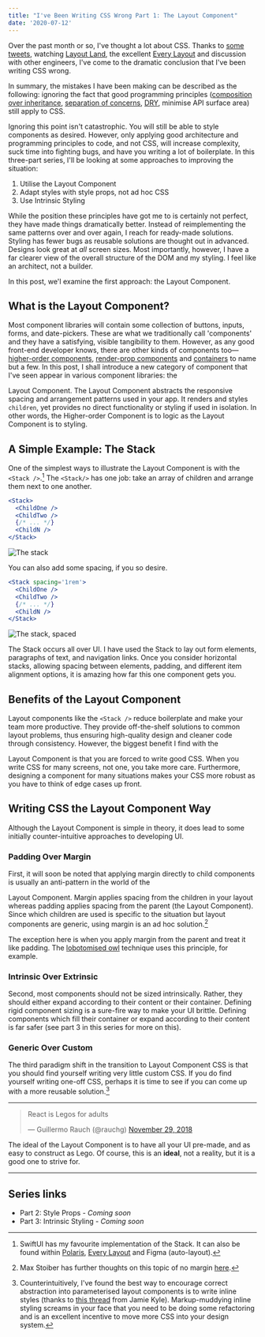 ```yaml
---
title: "I've Been Writing CSS Wrong Part 1: The Layout Component"
date: '2020-07-12'
---
```



Over the past month or so, I've thought a lot about CSS. Thanks to
[some tweets](https://twitter.com/jhooks/status/1254541122946228224?s=20),
watching
[Layout Land](https://www.youtube.com/channel/UC7TizprGknbDalbHplROtag),
the excellent [Every Layout](https://every-layout.dev/) and discussion
with other engineers, I've come to the dramatic conclusion that I've
been writing CSS wrong.

In summary, the mistakes I have been making can be described as the
following: ignoring the fact that good programming principles
([composition over inheritance](https://en.wikipedia.org/wiki/Composition_over_inheritance),
[separation of concerns](https://en.wikipedia.org/wiki/Separation_of_concerns),
[DRY](https://en.wikipedia.org/wiki/Don%27t_repeat_yourself), minimise
API surface area) still apply to CSS.

Ignoring this point isn't catastrophic. You will still be able to
style components as desired. However, only applying good architecture
and programming principles to code, and not CSS, will increase
complexity, suck time into fighting bugs, and have you writing a lot
of boilerplate. In this three-part series, I'll be looking at some
approaches to improving the situation:

1. Utilise the <Concept>Layout Component</Concept>
2. Adapt styles with <Concept>style props</Concept>, not ad hoc CSS
3. Use <Concept>Intrinsic Styling</Concept>

While the position these principles have got me to is certainly not
perfect, they have made things dramatically better. Instead of
reimplementing the same patterns over and over again, I reach for
ready-made solutions. Styling has fewer bugs as reusable solutions are
thought out in advanced. Designs look great at _all_ screen sizes.
Most importantly, however, I have a far clearer view of the overall
structure of the DOM and my styling. I feel like an architect, not a
builder.

In this post, we'l examine the first approach: the <Concept>Layout
Component</Concept>.

## What is the Layout Component?

Most component libraries will contain some collection of buttons,
inputs, forms, and date-pickers. These are what we traditionally call
'components' and they have a satisfying, visible tangibility to them.
However, as any good front-end developer knows, there are other kinds
of components
too—[higher-order components](https://reactjs.org/docs/higher-order-components.html),
[render-prop components](https://reactjs.org/docs/render-props.html#use-render-props-for-cross-cutting-concerns)
and
[containers](https://medium.com/@dan_abramov/smart-and-dumb-components-7ca2f9a7c7d0)
to name but a few. In this post, I shall introduce a new category of
component that I've seen appear in various component libraries: the

<Concept>Layout Component</Concept>. The <Concept>
  Layout Component
</Concept> abstracts the responsive spacing and arrangement patterns
used in your app. It renders and styles `children`, yet provides no
direct functionality or styling if used in isolation. In other words,
the Higher-order Component is to logic as the
<Concept>Layout Component</Concept> is to styling.

## A Simple Example: The Stack

One of the simplest ways to illustrate the <Concept>Layout
Component</Concept> is with the `<Stack />`.[^1] The `<Stack/>` has
one job: take an array of children and arrange them next to one
another.

```jsx
<Stack>
  <ChildOne />
  <ChildTwo />
  {/* ... */}
  <ChildN />
</Stack>
```

![The stack](stack.jpg)

You can also add some spacing, if you so desire.

```jsx
<Stack spacing='1rem'>
  <ChildOne />
  <ChildTwo />
  {/* ... */}
  <ChildN />
</Stack>
```

![The stack, spaced](stack-spaced.jpg)

The Stack occurs all over UI. I have used the Stack to lay out form
elements, paragraphs of text, and navigation links. Once you consider
horizontal stacks, allowing spacing between elements, padding, and
different item alignment options, it is amazing how far this one
component gets you.

## Benefits of the Layout Component

Layout components like the `<Stack />` reduce boilerplate and make
your team more productive. They provide off-the-shelf solutions to
common layout problems, thus ensuring high-quality design and cleaner
code through consistency. However, the biggest benefit I find with the

<Concept>Layout Component</Concept> is that you are forced to write good
CSS. When you write CSS for many screens, not one, you take more care.
Furthermore, designing a component for many situations makes your CSS more
robust as you have to think of edge cases up front.

## Writing CSS the Layout Component Way

Although the Layout Component is simple in theory, it does lead to
some initially counter-intuitive approaches to developing UI.

### Padding Over Margin

First, it will soon be noted that applying margin directly to child
components is usually an anti-pattern in the world of the

<Concept>Layout Component</Concept>. Margin applies spacing from the
children in your layout whereas padding applies spacing from the
parent (the <Concept>Layout Component</Concept>). Since which children
are used is specific to the situation but layout components are generic,
using margin is an ad hoc solution.[^2]

The exception here is when you apply margin from the parent and treat
it like padding. The
[lobotomised owl](https://twitter.com/adamwathan/status/1251841866242367488?s=20)
technique uses this principle, for example.

### Intrinsic Over Extrinsic

Second, most components should not be sized intrinsically. Rather,
they should either expand according to their content or their
container. Defining rigid component sizing is a sure-fire way to make
your UI brittle. Defining components which fill their container or
expand according to their content is far safer (see part 3 in this
series for more on this).

### Generic Over Custom

The third paradigm shift in the transition to <Concept>Layout
Component</Concept> CSS is that you should find yourself writing very
little custom CSS. If you do find yourself writing one-off CSS,
perhaps it is time to see if you can come up with a more reusable
solution.[^3]

---

<blockquote class='twitter-tweet'>
  <p lang='en' dir='ltr'>
    React is Legos for adults
  </p>
  &mdash; Guillermo Rauch (@rauchg) <a href='https://twitter.com/rauchg/status/1068183829737664512?ref_src=twsrc%5Etfw'>November 29, 2018</a>
</blockquote>

The ideal of the <Concept>Layout Component</Concept> is to have all
your UI pre-made, and as easy to construct as Lego. Of course, this is
an **ideal**, not a reality, but it is a good one to strive for.

---

## Series links

- Part 2: Style Props - _Coming soon_
- Part 3: Intrinsic Styling - _Coming soon_

[^1]:
    SwiftUI has my favourite implementation of the Stack. It can also
    be found within
    [Polaris](https://polaris.shopify.com/components/structure/stack#navigation),
    [Every Layout](https://every-layout.dev/) and Figma (auto-layout).

[^2]:
    Max Stoiber has further thoughts on this topic of no margin
    [here](https://mxstbr.com/thoughts/margin).

[^3]:
    Counterintuitively, I've found the best way to encourage correct
    abstraction into parameterised layout components is to write
    inline styles (thanks to
    [this thread](https://twitter.com/buildsghost/status/1251218278434791424?s=20)
    from Jamie Kyle). Markup-muddying inline styling screams in your
    face that you need to be doing some refactoring and is an
    excellent incentive to move more CSS into your design system.

